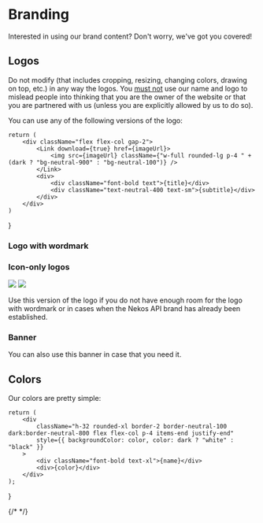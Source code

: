 
# Branding

Interested in using our brand content? Don't worry, we've got you covered!

## Logos

Do not modify (that includes cropping, resizing, changing colors, drawing on top, etc.) in any way the logos. You <u>must not</u> use our name and logo to mislead people into thinking that you are the owner of the website or that you are partnered with us (unless you are explicitly allowed by us to do so).

You can use any of the following versions of the logo:

    return (
        <div className="flex flex-col gap-2">
            <Link download={true} href={imageUrl}>
                <img src={imageUrl} className={"w-full rounded-lg p-4 " + (dark ? "bg-neutral-900" : "bg-neutral-100")} />
            </Link>
            <div>
                <div className="font-bold text">{title}</div>
                <div className="text-neutral-400 text-sm">{subtitle}</div>
            </div>
        </div>
    )
}

### Logo with wordmark

<div className="mt-8 grid grid-cols-1 lg:grid-cols-2 gap-8">
    <Asset
        imageUrl="/branding/logo/logo-with-wordmark.png"
        title="Logo with wordmark"
        subtitle="You should always try to use the complete logo (this one) instead of the icon-only one." />
    <Asset
        imageUrl="/branding/logo/logo-with-wordmark-light.png"
        title="Logo with wordmark (light)"
        subtitle="This is the same logo as the dark one, but useful when the background is light and the wordmark cannot be seen"
        dark={false} />
</div>

### Icon-only logos

<div className="flex flex-row gap-8 mt-8">
    <Link download={true} href="/branding/logo/logo.png">
        <img src="/branding/logo/logo.png" className="h-24 w-24 p-4 rounded-lg bg-neutral-100" />
    </Link>
    <Link download={true} href="/branding/logo/logo-dark.png">
        <img src="/branding/logo/logo-dark.png" className="h-24 w-24 p-4 rounded-lg bg-neutral-900" />
    </Link>
</div>

Use this version of the logo if you do not have enough room for the logo with wordmark or in cases when the Nekos API brand has already been established.

### Banner

You can also use this banner in case that you need it.

<div className="mt-8 grid grid-cols-1 lg:grid-cols-2 gap-8">
    <Asset
        imageUrl="/branding/banner.png"
        title="Banner"
        subtitle="A nice banner with a background gradient using the Nekos API brand colors."
        dark={false} />
</div>

## Colors

Our colors are pretty simple:

    return (
        <div
            className="h-32 rounded-xl border-2 border-neutral-100 dark:border-neutral-800 flex flex-col p-4 items-end justify-end"
            style={{ backgroundColor: color, color: dark ? "white" : "black" }}
        >
            <div className="font-bold text-xl">{name}</div>
            <div>{color}</div>
        </div>
    );
}

<div className="my-4 grid gri-cols-1 md:grid-cols-2 gap-4">
    <Color name="Black" color="#000000" dark={true} />
    <Color name="White" color="#FFFFFF" dark={false} />
    {/* <Color name="Pink" color="#f43f5e" dark={false} /> */}
    <Color name="Radical Red" color="#ff0055" dark={false} />
</div>
